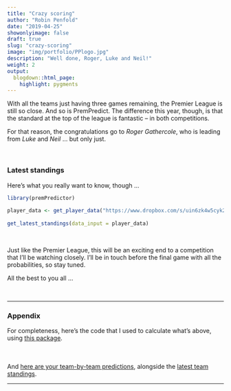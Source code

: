 ```yaml
---
title: "Crazy scoring"
author: "Robin Penfold"
date: "2019-04-25"
showonlyimage: false
draft: true
slug: "crazy-scoring"
image: "img/portfolio/PPlogo.jpg"
description: "Well done, Roger, Luke and Neil!"
weight: 2
output:
  blogdown::html_page:
    highlight: pygments
---
```


With all the teams just having three games remaining, the Premier League is still so close. And so is PremPredict. The difference this year, though, is that the standard at the top of the league is fantastic -- in both competitions.

For that reason, the congratulations go to *Roger Gathercole*, who is leading from *Luke* and *Neil* ... but only just.

</br>

### Latest standings

Here's what you really want to know, though ...

```r
library(premPredictor)
  
player_data <- get_player_data("https://www.dropbox.com/s/uin6zk4w5cyk2m1/PremPredict-18-19.csv")
  
get_latest_standings(data_input = player_data)
```

</br>

Just like the Premier League, this will be an exciting end to a competition that I'll be watching closely. I'll be in touch before the final game with all the probabilities, so stay tuned. 

All the best to you all ...

</br>

***

### Appendix

For completeness, here's the code that I used to calculate what's above, using [this package](https://github.com/p0bs/premPredictor).

```r
```

<p style="height: .5em;">&nbsp;</p>

And [here are your team-by-team predictions](https://docs.google.com/spreadsheets/d/1KgzlXAdcH5dwFllIU0Nktq-_QTwWwBuj76Di-UYQbtA/edit?usp=sharing), alongside the [latest team standings](http://www.theguardian.com/football/premierleague/table).

***

<p style="height: .5em;">&nbsp;</p>

